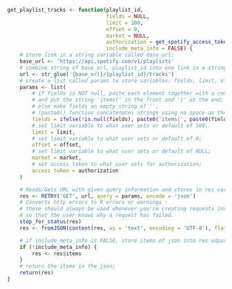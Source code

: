 
<!-- Practice comment -->
```r
get_playlist_tracks <- function(playlist_id,
                                fields = NULL,
                                limit = 100,
                                offset = 0,
                                market = NULL,
                                authorization = get_spotify_access_token(),
                                include_meta_info = FALSE) {
    # store link in a string variable called base_url;
    base_url <- 'https://api.spotify.com/v1/playlists'
    # combine string of base_url, playlist_id into one link in a string;
    url <- str_glue('{base_url}/{playlist_id}/tracks')
    # create a list called params to store variables: fields, limit, offset, market, access_token;
    params <- list(
        # if fields is NOT null, paste each element together with a comma between them,
        # and put the string 'items(' in the front and ')' at the end;
        # else make fields an empty string of '';
        # (paste0() function concatenates strings using no space as the default separator.)
        fields = ifelse(!is.null(fields), paste0('items(', paste0(fields, collapse = ','), ')'), ''),
        # set limit variable to what user sets or default of 100;
        limit = limit,
        # set limit variable to what user sets or default of 0;
        offset = offset,
        # set limit variable to what user sets or default of NULL;
        market = market,
        # set access_token to what user sets for authorization;
        access_token = authorization
    )

    # Reads/Gets URL with given query information and stores in res variable in json format;
    res <- RETRY('GET', url, query = params, encode = 'json')
    # Converts http errors to R errors or warnings - 
    # these should always be used whenever you're creating requests inside a function, 
    # so that the user knows why a request has failed.
    stop_for_status(res)
    res <- fromJSON(content(res, as = 'text', encoding = 'UTF-8'), flatten = TRUE)

    # if include_meta_info is FALSE, store items of json into res udpated var;
    if (!include_meta_info) {
        res <- res$items
    }
    # return the items in the json;
    return(res)
}
```